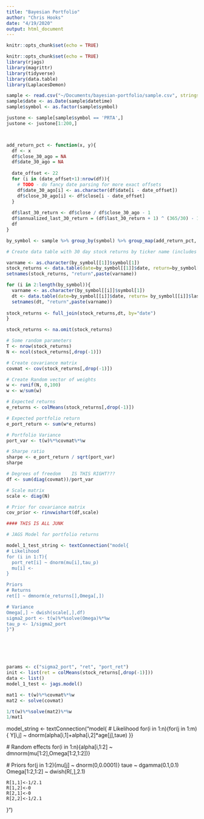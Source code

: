 ```yaml
---
title: "Bayesian Portfolio"
author: "Chris Hooks"
date: "4/19/2020"
output: html_document
---
```


```r
knitr::opts_chunk$set(echo = TRUE)
```

```r
knitr::opts_chunk$set(echo = TRUE)
library(rjags)
library(magrittr)
library(tidyverse)
library(data.table)
library(LaplacesDemon)
```

```r
sample <- read.csv("~/Documents/bayesian-portfolio/sample.csv", stringsAsFactors = FALSE)
sample$date <- as.Date(sample$datetime)
sample$symbol <- as.factor(sample$symbol)

justone <- sample[sample$symbol == 'PRTA',]
justone <- justone[1:200,]



add_return_pct <- function(x, y){
  df <- x
  df$close_30_ago = NA
  df$date_30_ago = NA
  
  date_offset <- 22
  for (i in (date_offset+1):nrow(df)){
    # TODO - do fancy date parsing for more exact offsets
    df$date_30_ago[i] <- as.character(df$date[i - date_offset])
    df$close_30_ago[i] <- df$close[i - date_offset]
  }
  
  df$last_30_return <- df$close / df$close_30_ago - 1
  df$annualized_last_30_return = (df$last_30_return + 1) ^ (365/30) - 1
  df
}

by_symbol <- sample %>% group_by(symbol) %>% group_map(add_return_pct, keep = TRUE)
```

```r
# Create data table with 30 day stock returns by ticker name (includes date)

varname <- as.character(by_symbol[[1]]$symbol[1])
stock_returns <- data.table(date=by_symbol[[1]]$date, return=by_symbol[[1]]$last_30_return)
setnames(stock_returns, "return",paste(varname))

for (i in 2:length(by_symbol)){
  varname <- as.character(by_symbol[[i]]$symbol[1])
  dt <- data.table(date=by_symbol[[i]]$date, return= by_symbol[[i]]$last_30_return)
  setnames(dt, "return",paste(varname))
  
stock_returns <- full_join(stock_returns,dt, by="date")
}

stock_returns <- na.omit(stock_returns)
```

```r
# Some random parameters
T <- nrow(stock_returns)
N <- ncol(stock_returns[,drop(-1)])

# Create covariance matrix
covmat <- cov(stock_returns[,drop(-1)])

# Create Random vector of weights
w <- runif(N, 0,100)
w <- w/sum(w)

# Expected returns
e_returns <- colMeans(stock_returns[,drop(-1)])

# Expected portfolio return
e_port_return <- sum(w*e_returns)

# Portfolio Variance
port_var <- t(w)%*%covmat%*%w

# Sharpe ratio
sharpe <- e_port_return / sqrt(port_var)
sharpe

# Degrees of freedom    IS THIS RIGHT???
df <- sum(diag(covmat))/port_var

# Scale matrix
scale <- diag(N)

# Prior for covariance matrix
cov_prior <- rinvwishart(df,scale)
```
```r


#### THIS IS ALL JUNK

# JAGS Model for portfolio returns

model_1_test_string <- textConnection("model{
# Likelihood
for (i in 1:T){
  port_ret[i] ~ dnorm(mu[i],tau_p)
  mu[i] <- 
}

Priors
# Returns
ret[] ~ dmnorm(e_returns[],Omega[,])

# Variance
Omega[,] ~ dwish(scale[,],df)
sigma2_port <- t(w)%*%solve(Omega)%*%w
tau_p <- 1/sigma2_port
}")






params <- c("sigma2_port", "ret", "port_ret")
init <- list(ret = colMeans(stock_returns[,drop(-1)]))
data <- list()
model_1_test <- jags.model()
```

```r
mat1 <- t(w)%*%covmat%*%w
mat2 <- solve(covmat)

1/t(w)%*%solve(mat2)%*%w
1/mat1

```


 model_string <- textConnection("model{
   # Likelihood
    for(i in 1:n){for(j in 1:m){
      Y[i,j] ~ dnorm(alpha[i,1]+alpha[i,2]*age[j],taue)
    }}

   # Random effects
    for(i in 1:n){alpha[i,1:2] ~ dmnorm(mu[1:2],Omega[1:2,1:2])}

   # Priors
    for(j in 1:2){mu[j] ~ dnorm(0,0.0001)}
    taue ~ dgamma(0.1,0.1)
    Omega[1:2,1:2] ~ dwish(R[,],2.1)

    R[1,1]<-1/2.1
    R[1,2]<-0
    R[2,1]<-0
    R[2,2]<-1/2.1
 }")















